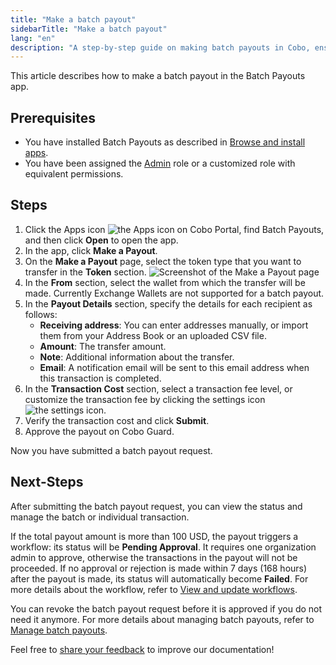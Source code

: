 ```yaml
---
title: "Make a batch payout"
sidebarTitle: "Make a batch payout"
lang: "en"
description: "A step-by-step guide on making batch payouts in Cobo, ensuring quick and efficient transfers while managing multiple recipient addresses."
---
```


This article describes how to make a batch payout in the Batch Payouts app.

## Prerequisites

- You have installed Batch Payouts as described in [Browse and install apps](/en/portal/portal-apps/browse-and-install).
- You have been assigned the [Admin](/en/portal/organization/roles-and-permissions) role or a customized role with equivalent permissions.

## Steps

1. Click the Apps icon <img src="/en/images/common/icon_apps.svg" className="icon" alt="the Apps icon" /> on Cobo Portal, find Batch Payouts, and then click **Open** to open the app.
2. In the app, click **Make a Payout**.
3. On the **Make a Payout** page, select the token type that you want to transfer in the **Token** section.
    <img src="/en/images/portal-apps/batch-payouts/make_payout.png" className="screenshot_full_screen" alt="Screenshot of the Make a Payout page" />
4. In the **From** section, select the wallet from which the transfer will be made.
    <Note>Currently Exchange Wallets are not supported for a batch payout.</Note>
5. In the **Payout Details** section, specify the details for each recipient as follows:
    - **Receiving address**: You can enter addresses manually, or import them from your Address Book or an uploaded CSV file.
    - **Amount**: The transfer amount.
    - **Note**: Additional information about the transfer.
    - **Email**: A notification email will be sent to this email address when this transaction is completed.
6. In the **Transaction Cost** section, select a transaction fee level, or customize the transaction fee by clicking the settings icon <img src="/en/images/common/icon_advanced.svg" className="icon" alt="the settings icon" />.
7. Verify the transaction cost and click **Submit**.
8. Approve the payout on Cobo Guard.

Now you have submitted a batch payout request. 

## Next-Steps

After submitting the batch payout request, you can view the status and manage the batch or individual transaction. 

If the total payout amount is more than 100 USD, the payout triggers a workflow: its status will be **Pending Approval**. It requires one organization admin to approve, otherwise the transactions in the payout will not be proceeded. If no approval or rejection is made within 7 days (168 hours) after the payout is made, its status will automatically become **Failed**. For more details about the workflow, refer to [View and update workflows](/en/portal/portal-apps/workflow).

You can revoke the batch payout request before it is approved if you do not need it anymore. For more details about managing batch payouts, refer to [Manage batch payouts](/en/apps/batch-payouts/manage-payouts).

<Tip>Feel free to [share your feedback](https://forms.zohopublic.com/cobo/form/DocumentFeedbackForm/formperma/QvLOhxJv1_JMsJ-1dleZ8Itb_7rzN-LtgvsDdxosoVI?referrername=manuals) to improve our documentation!</Tip>